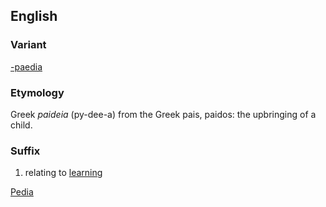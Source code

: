 ==English==
===Variant===
[[-paedia]]
===Etymology===
Greek ''paideia'' (py-dee-a) from the Greek pais, paidos: the upbringing of a child.
===Suffix===
#relating to [[learning]]
[[Category:English suffixes|Pedia]]